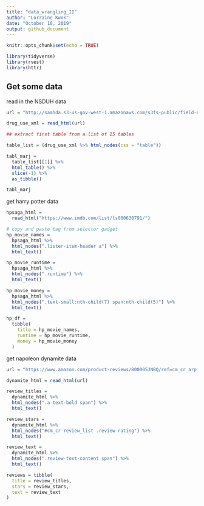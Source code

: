```yaml
---
title: "data_wrangling_II"
author: "Lorraine Kwok"
date: "October 10, 2019" 
output: github_document
---
```


```r
knitr::opts_chunk$set(echo = TRUE)

library(tidyverse)
library(rvest)
library(httr)
```

## Get some data

read in the NSDUH data
```r
url = "http://samhda.s3-us-gov-west-1.amazonaws.com/s3fs-public/field-uploads/2k15StateFiles/NSDUHsaeShortTermCHG2015.htm"

drug_use_xml = read_html(url) 

## extract first table from a list of 15 tables 

table_list = (drug_use_xml %>% html_nodes(css = "table")) 

tabl_marj = 
  table_list[[1]] %>%
  html_table() %>%
  slice(-1) %>%
  as_tibble()

tabl_marj
```

get harry potter data
```r
hpsaga_html = 
  read_html("https://www.imdb.com/list/ls000630791/")
```

```r
# copy and paste tag from selector gadget
hp_movie_names = 
  hpsaga_html %>%
  html_nodes(".lister-item-header a") %>%
  html_text()

hp_movie_runtime = 
  hpsaga_html %>%
  html_nodes(".runtime") %>%
  html_text()

hp_movie_money = 
  hpsaga_html %>%
  html_nodes(".text-small:nth-child(7) span:nth-child(5)") %>%
  html_text()

hp_df = 
  tibble(
    title = hp_movie_names,
    runtime = hp_movie_runtime, 
    money = hp_movie_money
  )
```

get napoleon dynamite data

```r
url = "https://www.amazon.com/product-reviews/B00005JNBQ/ref=cm_cr_arp_d_viewopt_rvwer?ie=UTF8&reviewerType=avp_only_reviews&sortBy=recent&pageNumber=1"

dynamite_html = read_html(url)

review_titles = 
  dynamite_html %>%
  html_nodes(".a-text-bold span") %>%
  html_text()

review_stars = 
  dynamite_html %>%
  html_nodes("#cm_cr-review_list .review-rating") %>%
  html_text()

review_text = 
  dynamite_html %>%
  html_nodes(".review-text-content span") %>%
  html_text()

reviews = tibble(
  title = review_titles,
  stars = review_stars,
  text = review_text
)
```

